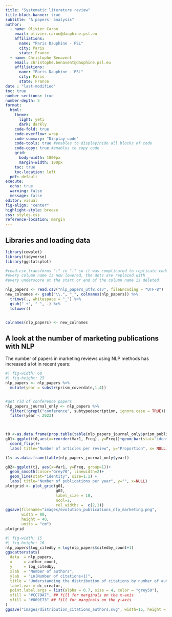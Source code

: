 ```yaml
---
title: "Systematic literature review"
title-block-banner: true
subtitle: "A papers' analysis"
author:
  - name: Olivier Caron
    email: olivier.caron@dauphine.psl.eu
    affiliations: 
      name: "Paris Dauphine - PSL"
      city: Paris
      state: France
  - name: Christophe Benavent
    email: christophe.benavent@dauphine.psl.eu
    affiliations: 
      name: "Paris Dauphine - PSL"
      city: Paris
      state: France
date : "last-modified"
toc: true
number-sections: true
number-depth: 5
format:
  html:
    theme:
      light: yeti
      dark: darkly
    code-fold: true
    code-overflow: wrap
    code-summary: "Display code"
    code-tools: true #enables to display/hide all blocks of code
    code-copy: true #enables to copy code
    grid:
      body-width: 1800px
      margin-width: 100px
    toc: true
    toc-location: left
  pdf: default
execute:
  echo: true
  warning: false
  message: false
editor: visual
fig-align: "center"
highlight-style: breeze
css: styles.css
reference-location: margin
---
```


## Libraries and loading data

```r
library(cowplot)
library(tidyverse)
library(ggstatsplot)

#read.csv transforms ":" in "." so it was complicated to replicate code
#every column name is now lowered, the dots are replaced with _
#every underscore at the start or end of the column name is deleted

nlp_papers <- read.csv("nlp_papers_utf8.csv", fileEncoding = "UTF-8")
new_colnames <- gsub("\\.", "_", colnames(nlp_papers)) %>%
  trimws(., whitespace = "_") %>%
  gsub("_+", "_", .) %>%
  tolower()


colnames(nlp_papers) <- new_colnames
```

## A look at the number of marketing publications with NLP

The number of papers in marketing reviews using NLP methods has increased a lot in recent years:\

```r
#| fig-width: 60
#| fig-height: 25
nlp_papers <- nlp_papers %>%
  mutate(year = substr(prism_coverdate,1,4))


#get rid of conference papers
nlp_papers_journal_only <- nlp_papers %>%
  filter(!grepl("conference", subtypedescription, ignore.case = TRUE)) %>%
  filter(year < 2023)


  
t0 <-as.data.frame(prop.table(table(nlp_papers_journal_only$prism_publicationname)))
g01<-ggplot(t0,aes(x=reorder(Var1, Freq), y=Freq))+geom_bar(stat="identity")+
  coord_flip()+
  labs( title="Number of articles per review", y="Proportion", x= NULL)

t1<-as.data.frame(table(nlp_papers_journal_only$year))

g02<-ggplot(t1, aes(x=Var1, y=Freq, group=1))+
  geom_smooth(color="Grey70", linewidth=2)+
  geom_line(stat="identity", size=1.1) + 
  labs( title="Number of publications per year", y="", x=NULL)
plotgrid <- plot_grid(g01,
                      g02,
                      label_size = 10,
                      ncol=2,
                      rel_widths =  c(2,1))
ggsave(filename="images/evolution_publications_nlp_marketing.png",
       width = 80, 
       height = 40, 
       units = "cm")
plotgrid


```

```r
#| fig-width: 15
#| fig-height: 10
nlp_papers$log_citedby = log(nlp_papers$citedby_count+1)
ggscatterstats(
  data  = nlp_papers,
  x     = author_count,
  y     = log_citedby,
  xlab  = "Number of authors",
  ylab  = "Ln(Number of citations+1)",
  title = "Understanding the distribution of citations by number of authors",
  label.var = dc_creator,
  point.label.args = list(alpha = 0.7, size = 4, color = "grey50"),
  xfill = "#CC79A7", ## fill for marginals on the x-axis
  yfill = "#009E73" ## fill for marginals on the y-axis
)
ggsave("images/distribution_citations_authors.svg", width=15, height = 12)
```
